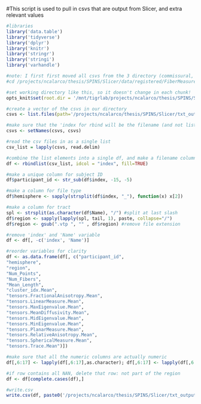 #This script is used to pull in csvs that are output from Slicer, and extra relevant values

```r

#libraries
library('data.table')
library('tidyverse')
library('dplyr')
library('knitr')
library('stringr')
library('stringi')
library('varhandle')

#note: I first first moved all csvs from the 3 directory (commissural, left, right) into a single directory, in bash.
#cd /projects/ncalarco/thesis/SPINS/Slicer/data/registered/FiberMeasurements

#set working directory like this, so it doesn't change in each chunk!
opts_knit$set(root.dir = '/mnt/tigrlab/projects/ncalarco/thesis/SPINS/Slicer/txt_outputs/05_FiberMeasurements_csvs')

```

```r

#create a vector of the csvs in our directory
csvs <- list.files(path='/projects/ncalarco/thesis/SPINS/Slicer/txt_outputs/05_FiberMeasurements_csvs', pattern="*.csv") #have 1335

#make sure that the 'index for rbind will be the filename (and not list index)
csvs <- setNames(csvs, csvs)

#read the csv files in as a single list
csv_list = lapply(csvs, read.delim)

#combine the list elements into a single df, and make a filename column
df <- rbindlist(csv_list, idcol = "index", fill=TRUE)

#make a unique column for subject ID
df$participant_id <- str_sub(df$index, -15, -5)

#make a column for file type
df$hemisphere <- sapply(strsplit(df$index, "_"), function(x) x[2])

#make a column for tract
spl <- strsplit(as.character(df$Name), "/") #split at last slash
df$region <- sapply(lapply(spl, tail, 1), paste, collapse="/")
df$region <- gsub(".vtp ", "" , df$region) #remove file extension

#remove 'index' and 'Name' variable  
df <- df[, -c('index', 'Name')]

#reorder variables for clarity
df <- as.data.frame(df[, c("participant_id",                   
"hemisphere",
"region",
"Num_Points",                        
"Num_Fibers",                        
"Mean_Length",                       
"cluster_idx.Mean",                 
"tensors.FractionalAnisotropy.Mean",
"tensors.LinearMeasure.Mean",       
"tensors.MaxEigenvalue.Mean",        
"tensors.MeanDiffusivity.Mean",     
"tensors.MidEigenvalue.Mean",        
"tensors.MinEigenvalue.Mean",        
"tensors.PlanarMeasure.Mean",      
"tensors.RelativeAnisotropy.Mean",  
"tensors.SphericalMeasure.Mean",   
"tensors.Trace.Mean")])

#make sure that all the numeric columns are actually numeric
df[,6:17] <- lapply(df[,6:17],as.character); df[,6:17] <- lapply(df[,6:17],as.numeric)

#if row contains all NAN, delete that row: not part of the region 
df <- df[complete.cases(df),]

#write.csv
write.csv(df, paste0('/projects/ncalarco/thesis/SPINS/Slicer/txt_outputs/05_FiberMeasurements_', Sys.Date(), '.csv', sep=''), row.names = F) 

```


